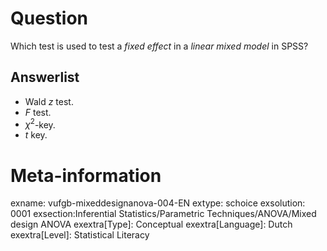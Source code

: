 Question
========
Which test is used to test a *fixed effect* in a *linear mixed model* in SPSS?

Answerlist
----------
* Wald *z* test.
* *F* test.
* $χ^2$-key.
* *t* key.

Meta-information
================
exname: vufgb-mixeddesignanova-004-EN
extype: schoice
exsolution: 0001
exsection:Inferential Statistics/Parametric Techniques/ANOVA/Mixed design ANOVA
exextra[Type]: Conceptual
exextra[Language]: Dutch
exextra[Level]: Statistical Literacy
